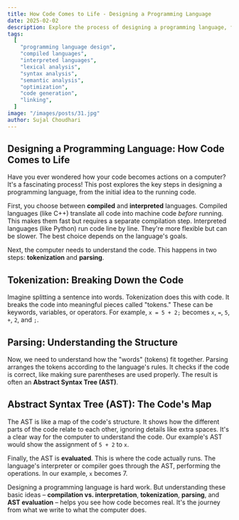 ```yaml
---
title: How Code Comes to Life - Designing a Programming Language
date: 2025-02-02
description: Explore the process of designing a programming language, from idea to running code. Learn how compiled and interpreted languages differ and the importance of lexical analysis, syntax analysis, semantic analysis, optimization, code generation, and linking.
tags:
  [
    "programming language design",
    "compiled languages",
    "interpreted languages",
    "lexical analysis",
    "syntax analysis",
    "semantic analysis",
    "optimization",
    "code generation",
    "linking",
  ]
image: "/images/posts/31.jpg"
author: Sujal Choudhari
---
```


## Designing a Programming Language: How Code Comes to Life

Have you ever wondered how your code becomes actions on a computer? It's a fascinating process! This post explores the key steps in designing a programming language, from the initial idea to the running code.

First, you choose between **compiled** and **interpreted** languages. Compiled languages (like C++) translate all code into machine code _before_ running. This makes them fast but requires a separate compilation step. Interpreted languages (like Python) run code line by line. They're more flexible but can be slower. The best choice depends on the language's goals.

Next, the computer needs to understand the code. This happens in two steps: **tokenization** and **parsing**.

## Tokenization: Breaking Down the Code

Imagine splitting a sentence into words. Tokenization does this with code. It breaks the code into meaningful pieces called "tokens." These can be keywords, variables, or operators. For example, `x = 5 + 2;` becomes `x`, `=`, `5`, `+`, `2`, and `;`.

## Parsing: Understanding the Structure

Now, we need to understand how the "words" (tokens) fit together. Parsing arranges the tokens according to the language's rules. It checks if the code is correct, like making sure parentheses are used properly. The result is often an **Abstract Syntax Tree (AST)**.

## Abstract Syntax Tree (AST): The Code's Map

The AST is like a map of the code's structure. It shows how the different parts of the code relate to each other, ignoring details like extra spaces. It's a clear way for the computer to understand the code. Our example's AST would show the assignment of `5 + 2` to `x`.

Finally, the AST is **evaluated**. This is where the code actually runs. The language's interpreter or compiler goes through the AST, performing the operations. In our example, `x` becomes 7.

Designing a programming language is hard work. But understanding these basic ideas – **compilation vs. interpretation**, **tokenization**, **parsing**, and **AST evaluation** – helps you see how code becomes real. It's the journey from what we write to what the computer does.
